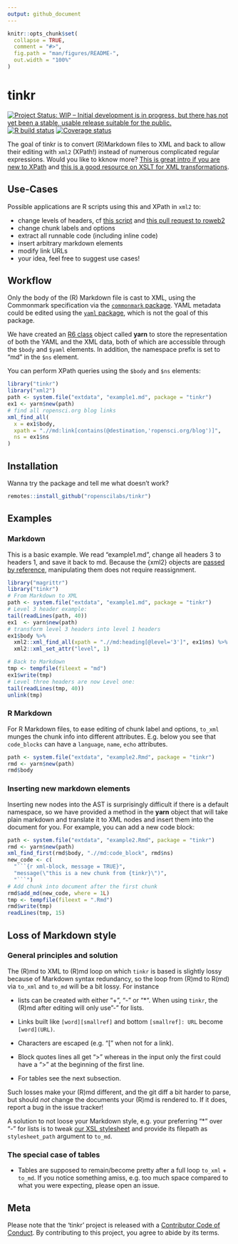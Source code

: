 ```yaml
---
output: github_document
---
```


<!-- README.md is generated from README.Rmd. Please edit that file -->

```r
knitr::opts_chunk$set(
  collapse = TRUE,
  comment = "#>",
  fig.path = "man/figures/README-",
  out.width = "100%"
)
```

# tinkr

<!-- badges: start -->
[![Project Status: WIP – Initial development is in progress, but there has not yet been a stable, usable release suitable for the public.](https://www.repostatus.org/badges/latest/wip.svg)](https://www.repostatus.org/#wip) 
  [![R build status](https://github.com/ropenscilabs/tinkr/workflows/R-CMD-check/badge.svg)](https://github.com/ropenscilabs/tinkr/actions)
 [![Coverage status](https://codecov.io/gh/ropenscilabs/tinkr/branch/master/graph/badge.svg)](https://codecov.io/github/ropenscilabs/tinkr?branch=master)
  <!-- badges: end -->



The goal of tinkr is to convert (R)Markdown files to XML and back to allow their editing with `xml2` (XPath!) instead of numerous complicated regular expressions. Would you like to kknow more? [This is great intro if you are new to XPath](https://www.w3schools.com/xml/xpath_intro.asp) and [this is a good resource on XSLT for XML transformations](https://www.w3schools.com/xml/xsl_intro.asp).

## Use-Cases

Possible applications are R scripts using this and XPath in `xml2` to:

* change levels of headers, cf [this script](inst/scripts/roweb2_headers.R) and [this pull request to roweb2](https://github.com/ropensci/roweb2/pull/279)
* change chunk labels and options
* extract all runnable code (including inline code)
* insert arbitrary markdown elements 
* modify link URLs 
* your idea, feel free to suggest use cases!

## Workflow

Only the body of the (R) Markdown file is cast to XML, using the Commonmark specification via the [`commonmark` package](https://github.com/jeroen/commonmark). YAML metadata could be edited using the [`yaml` package](https://github.com/viking/r-yaml), which is not the goal of this package.

We have created an [R6 class](https://r6.r-lib.org/) object called **yarn** to store the representation of both the YAML and the XML data, both of which are accessible through the `$body` and `$yaml` elements. In addition, the namespace prefix is set to "md" in the `$ns` element.

You can perform XPath queries using the `$body` and `$ns` elements:

```r
library("tinkr")
library("xml2")
path <- system.file("extdata", "example1.md", package = "tinkr")
ex1 <- yarn$new(path)
# find all ropensci.org blog links
xml_find_all(
  x = ex1$body, 
  xpath = ".//md:link[contains(@destination,'ropensci.org/blog')]", 
  ns = ex1$ns
)
```

## Installation

Wanna try the package and tell me what doesn't work? 

```r 
remotes::install_github("ropenscilabs/tinkr")
```

## Examples

### Markdown

This is a basic example. We read "example1.md", change all headers 3 to headers 1, and save it back to md. Because the {xml2} objects are [passed by reference](https://blog.penjee.com/wp-content/uploads/2015/02/pass-by-reference-vs-pass-by-value-animation.gif), manipulating them does not require reassignment. 


```r
library("magrittr")
library("tinkr")
# From Markdown to XML
path <- system.file("extdata", "example1.md", package = "tinkr")
# Level 3 header example:
tail(readLines(path, 40))
ex1  <- yarn$new(path)
# transform level 3 headers into level 1 headers
ex1$body %>%
  xml2::xml_find_all(xpath = ".//md:heading[@level='3']", ex1$ns) %>% 
  xml2::xml_set_attr("level", 1)

# Back to Markdown
tmp <- tempfile(fileext = "md")
ex1$write(tmp)
# Level three headers are now Level one:
tail(readLines(tmp, 40))
unlink(tmp)
```

### R Markdown

For R Markdown files, to ease editing of chunk label and options, `to_xml` munges the chunk info into different attributes. E.g. below you see that `code_blocks` can have a `language`, `name`, `echo` attributes.

```r
path <- system.file("extdata", "example2.Rmd", package = "tinkr")
rmd <- yarn$new(path)
rmd$body
```

### Inserting new markdown elements

Inserting new nodes into the AST is surprisingly difficult if there is a default
namespace, so we have provided a method in the **yarn** object that will take
plain markdown and translate it to XML nodes and insert them into the document
for you. For example, you can add a new code block:

```r
path <- system.file("extdata", "example2.Rmd", package = "tinkr")
rmd <- yarn$new(path)
xml_find_first(rmd$body, ".//md:code_block", rmd$ns)
new_code <- c(
  "```{r xml-block, message = TRUE}",
  "message(\"this is a new chunk from {tinkr}\")",
  "```")
# Add chunk into document after the first chunk
rmd$add_md(new_code, where = 1L)
tmp <- tempfile(fileext = ".Rmd")
rmd$write(tmp)
readLines(tmp, 15)
```


## Loss of Markdown style

### General principles and solution

The (R)md to XML to (R)md loop on which `tinkr` is based is slightly lossy because of Markdown syntax redundancy, so the loop from (R)md to R(md) via `to_xml` and `to_md` will be a bit lossy. For instance 

 * lists can be created with either "+", "-" or "*". When using `tinkr`, the (R)md after editing will only use "-" for lists. 
 
 * Links built like `[word][smallref]` and bottom `[smallref]: URL` become `[word](URL)`.
 
 * Characters are escaped (e.g. "[" when not for a link).
 
 * Block quotes lines all get ">" whereas in the input only the first could have a ">" at the beginning of the first line.
 
 * For tables see the next subsection.
    
  Such losses make your (R)md different, and the git diff a bit harder to parse, but should _not_ change the documents your (R)md is rendered to. If it does, report a bug in the issue tracker!
  
  A solution to not loose your Markdown style, e.g. your preferring "*" over "-" for lists is to tweak [our XSL stylesheet](inst/extdata/xml2md_gfm.xsl) and provide its filepath as `stylesheet_path` argument to `to_md`.
  
### The special case of tables
  
* Tables are supposed to remain/become pretty after a full loop `to_xml` + `to_md`. If you notice something amiss, e.g. too much space compared to what you were expecting, please open an issue.

## Meta

Please note that the 'tinkr' project is released with a [Contributor Code of Conduct](CODE_OF_CONDUCT.md). By contributing to this project, you agree to abide by its terms.
